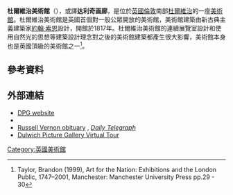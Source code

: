 {{infobox museum
|name= Dulwich Picture Gallery
|image= Dulwich Picture Gallery, main entrance.JPG 
|established= {{Start date and age|1817|df=yes}}
|location= [[英國|英國]][[倫敦|倫敦]][[杜爾維治|杜爾維治]]
| publictransit    = {{rint|gb|Rail}} {{rws|North Dulwich}}; {{rws|West Dulwich}}
|website= [http://www.dulwichpicturegallery.org.uk/ dulwichpicturegallery.org.uk]
}}

'''杜爾維治美術館'''（{{lang-en|Dulwich Picture Gallery}}），或譯'''达利奇画廊'''，是位於[[英國|英國]][[倫敦|倫敦]]南部[[杜爾維治|杜爾維治]]的一座[[美術館|美術館]]。杜爾維治美術館是英國首個對一般公眾開放的美術館，美術館建築由新古典主義建築家[[約翰·索恩|約翰·索恩]]設計，開館於1817年。杜爾維治美術館的連續展覽室設計和使用自然光的思想等建築設計理念對之後的美術館建築都產生很大影響，美術館本身也是英國頂級的美術館之一<ref>Taylor, Brandon (1999), Art for the Nation: Exhibitions and the London Public, 1747–2001, Manchester: Manchester University Press pp.29 - 30</ref>。

== 參考資料 ==
{{Reflist|2}}
== 外部連結 ==
{{commonscat|Dulwich Picture Gallery}}
* [http://www.dulwichpicturegallery.org.uk/ DPG website] {{Wayback|url=http://www.dulwichpicturegallery.org.uk/ |date=20110218205052 }}
* {{UK charity|1040942}}
* [http://www.telegraph.co.uk/news/obituaries/culture-obituaries/art-obituaries/6151989/Russell-Vernon.html Russell Vernon obituary] {{Wayback|url=http://www.telegraph.co.uk/news/obituaries/culture-obituaries/art-obituaries/6151989/Russell-Vernon.html |date=20201124151435 }}, ''[[Daily_Telegraph|Daily Telegraph]]''
* [https://web.archive.org/web/20110902224746/http://www.360virtualtours.co.uk/examples/dulwich/ Dulwich Picture Gallery Virtual Tour]
{{coord|51|26|46|N|0|05|11|W|display=title|region:GB_type:landmark}}
[[Category:英國美術館|Category:英國美術館]]